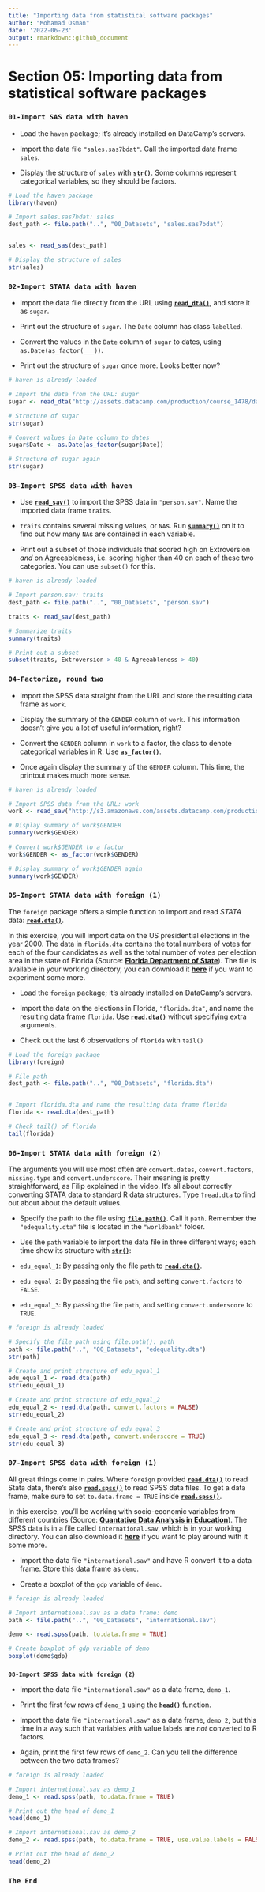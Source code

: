 ```yaml
---
title: "Importing data from statistical software packages"
author: "Mohamad Osman"
date: '2022-06-23'
output: rmarkdown::github_document
---
```


# **Section 05: Importing data from statistical software packages**

### **`01-Import SAS data with haven`**

-   Load the `haven` package; it's already installed on DataCamp's servers.

-   Import the data file `"sales.sas7bdat"`. Call the imported data frame `sales`.

-   Display the structure of `sales` with [**`str()`**](https://www.rdocumentation.org/packages/utils/functions/str). Some columns represent categorical variables, so they should be factors.

```r
# Load the haven package
library(haven)

# Import sales.sas7bdat: sales
dest_path <- file.path("..", "00_Datasets", "sales.sas7bdat")


sales <- read_sas(dest_path)

# Display the structure of sales
str(sales)
```

### **`02-Import STATA data with haven`**

-   Import the data file directly from the URL using [**`read_dta()`**](http://cran.r-project.org/web/packages/haven/haven.pdf), and store it as `sugar`.

-   Print out the structure of `sugar`. The `Date` column has class `labelled`.

-   Convert the values in the `Date` column of `sugar` to dates, using `as.Date(as_factor(___))`.

-   Print out the structure of `sugar` once more. Looks better now?

```r
# haven is already loaded

# Import the data from the URL: sugar
sugar <- read_dta("http://assets.datacamp.com/production/course_1478/datasets/trade.dta")

# Structure of sugar
str(sugar)

# Convert values in Date column to dates
sugar$Date <- as.Date(as_factor(sugar$Date))

# Structure of sugar again
str(sugar)
```

### **`03-Import SPSS data with haven`**

-   Use [**`read_sav()`**](http://cran.r-project.org/web/packages/haven/haven.pdf) to import the SPSS data in `"person.sav"`. Name the imported data frame `traits`.

-   `traits` contains several missing values, or `NA`s. Run [**`summary()`**](https://www.rdocumentation.org/packages/base/functions/summary) on it to find out how many `NA`s are contained in each variable.

-   Print out a subset of those individuals that scored high on Extroversion *and* on Agreeableness, i.e. scoring higher than 40 on each of these two categories. You can use `subset()` for this.

```r
# haven is already loaded

# Import person.sav: traits
dest_path <- file.path("..", "00_Datasets", "person.sav")

traits <- read_sav(dest_path)

# Summarize traits
summary(traits)

# Print out a subset
subset(traits, Extroversion > 40 & Agreeableness > 40)
```

### **`04-Factorize, round two`**

-   Import the SPSS data straight from the URL and store the resulting data frame as `work`.

-   Display the summary of the `GENDER` column of `work`. This information doesn't give you a lot of useful information, right?

-   Convert the `GENDER` column in `work` to a factor, the class to denote categorical variables in R. Use [**`as_factor()`**](http://cran.r-project.org/web/packages/haven/haven.pdf).

-   Once again display the summary of the `GENDER` column. This time, the printout makes much more sense.

```r
# haven is already loaded

# Import SPSS data from the URL: work
work <- read_sav("http://s3.amazonaws.com/assets.datacamp.com/production/course_1478/datasets/employee.sav")

# Display summary of work$GENDER
summary(work$GENDER)

# Convert work$GENDER to a factor
work$GENDER <- as_factor(work$GENDER)

# Display summary of work$GENDER again
summary(work$GENDER)
```

### **`05-Import STATA data with foreign (1)`**

The `foreign` package offers a simple function to import and read *STATA* data: [**`read.dta()`**](https://www.rdocumentation.org/packages/foreign/functions/read.dta).

In this exercise, you will import data on the US presidential elections in the year 2000. The data in `florida.dta` contains the total numbers of votes for each of the four candidates as well as the total number of votes per election area in the state of Florida (Source: [**Florida Department of State**](https://results.elections.myflorida.com/)). The file is available in your working directory, you can download it [**here**](http://s3.amazonaws.com/assets.datacamp.com/production/course_1478/datasets/florida.dta) if you want to experiment some more.

-   Load the `foreign` package; it's already installed on DataCamp's servers.

-   Import the data on the elections in Florida, `"florida.dta"`, and name the resulting data frame `florida`. Use [**`read.dta()`**](https://www.rdocumentation.org/packages/foreign/functions/read.dta) without specifying extra arguments.

-   Check out the last 6 observations of `florida` with `tail()`

```r
# Load the foreign package
library(foreign)

# File path 
dest_path <- file.path("..", "00_Datasets", "florida.dta")


# Import florida.dta and name the resulting data frame florida
florida <- read.dta(dest_path)

# Check tail() of florida
tail(florida)
```

### **`06-Import STATA data with foreign (2)`**

The arguments you will use most often are `convert.dates`, `convert.factors`, `missing.type` and `convert.underscore`. Their meaning is pretty straightforward, as Filip explained in the video. It's all about correctly converting STATA data to standard R data structures. Type `?read.dta` to find out about about the default values.

-   Specify the path to the file using [**`file.path()`**](https://www.rdocumentation.org/packages/base/functions/file.path). Call it `path`. Remember the `"edequality.dta"` file is located in the `"worldbank"` folder.

-   Use the `path` variable to import the data file in three different ways; each time show its structure with [**`str()`**](https://www.rdocumentation.org/packages/utils/functions/str):

-   `edu_equal_1`: By passing only the file `path` to [**`read.dta()`**](https://www.rdocumentation.org/packages/foreign/functions/read.dta).

-   `edu_equal_2`: By passing the file `path`, and setting `convert.factors` to `FALSE`.

-   `edu_equal_3`: By passing the file `path`, and setting `convert.underscore` to `TRUE`.

```r
# foreign is already loaded

# Specify the file path using file.path(): path
path <- file.path("..", "00_Datasets", "edequality.dta")
str(path)

# Create and print structure of edu_equal_1
edu_equal_1 <- read.dta(path)
str(edu_equal_1)

# Create and print structure of edu_equal_2
edu_equal_2 <- read.dta(path, convert.factors = FALSE)
str(edu_equal_2)

# Create and print structure of edu_equal_3
edu_equal_3 <- read.dta(path, convert.underscore = TRUE)
str(edu_equal_3)
```

### **`07-Import SPSS data with foreign (1)`**

All great things come in pairs. Where `foreign` provided [**`read.dta()`**](https://www.rdocumentation.org/packages/foreign/functions/read.dta) to read Stata data, there's also [**`read.spss()`**](https://www.rdocumentation.org/packages/foreign/functions/read.spss) to read SPSS data files. To get a data frame, make sure to set `to.data.frame = TRUE` inside [**`read.spss()`**](https://www.rdocumentation.org/packages/foreign/functions/read.spss).

In this exercise, you'll be working with socio-economic variables from different countries (Source: [**Quantative Data Analysis in Education**](http://cw.routledge.com/textbooks/9780415372985/resources/datasets.asp)). The SPSS data is in a file called `international.sav`, which is in your working directory. You can also download it [**here**](http://s3.amazonaws.com/assets.datacamp.com/production/course_1478/datasets/international.sav) if you want to play around with it some more.

-   Import the data file `"international.sav"` and have R convert it to a data frame. Store this data frame as `demo`.

-   Create a boxplot of the `gdp` variable of `demo`.

```r
# foreign is already loaded

# Import international.sav as a data frame: demo
path <- file.path("..", "00_Datasets", "international.sav")

demo <- read.spss(path, to.data.frame = TRUE)

# Create boxplot of gdp variable of demo
boxplot(demo$gdp)
```

### 
**`08-Import SPSS data with foreign (2)`**

-   Import the data file `"international.sav"` as a data frame, `demo_1`.

-   Print the first few rows of `demo_1` using the [**`head()`**](https://www.rdocumentation.org/packages/utils/functions/head) function.

-   Import the data file `"international.sav"` as a data frame, `demo_2`, but this time in a way such that variables with value labels are *not* converted to R factors.

-   Again, print the first few rows of `demo_2`. Can you tell the difference between the two data frames?

```r
# foreign is already loaded

# Import international.sav as demo_1
demo_1 <- read.spss(path, to.data.frame = TRUE)

# Print out the head of demo_1
head(demo_1)

# Import international.sav as demo_2
demo_2 <- read.spss(path, to.data.frame = TRUE, use.value.labels = FALSE)

# Print out the head of demo_2
head(demo_2)
```

### `The End`
  
